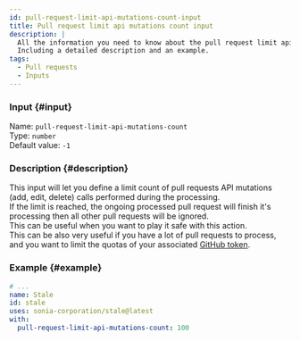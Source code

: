 ```yaml
---
id: pull-request-limit-api-mutations-count-input
title: Pull request limit api mutations count input
description: |
  All the information you need to know about the pull request limit api mutations count input.
  Including a detailed description and an example.
tags:
  - Pull requests
  - Inputs
---
```


### Input {#input}

Name: `pull-request-limit-api-mutations-count`  
Type: `number`  
Default value: `-1`

### Description {#description}

This input will let you define a limit count of pull requests API mutations (add, edit, delete) calls performed during the processing.  
If the limit is reached, the ongoing processed pull request will finish it's processing then all other pull requests will be ignored.  
This can be useful when you want to play it safe with this action.  
This can be also very useful if you have a lot of pull requests to process, and you want to limit the quotas of your associated [GitHub token](../../github-token-input).

### Example {#example}

```yml {6}
# ...
name: Stale
id: stale
uses: sonia-corporation/stale@latest
with:
  pull-request-limit-api-mutations-count: 100
```
